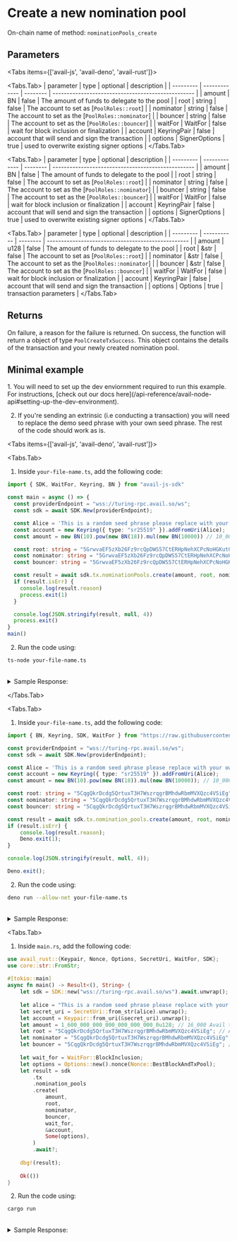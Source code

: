  
# Create a new nomination pool

On-chain name of method: `nominationPools_create`

## Parameters

<Tabs items={['avail-js', 'avail-deno', 'avail-rust']}>

<Tabs.Tab>
| parameter | type          | optional | description                                        |
| --------- | ------------- | -------- | -------------------------------------------------- |
| amount    | BN            | false    | The amount of funds to delegate to the pool        |
| root      | string        | false    | The account to set as [`PoolRoles::root`]          |
| nominator | string        | false    | The account to set as the [`PoolRoles::nominator`] |
| bouncer   | string        | false    | The account to set as the [`PoolRoles::bouncer`]   |
| waitFor   | WaitFor       | false    | wait for block inclusion or finalization           |
| account   | KeyringPair   | false    | account that will send and sign the transaction    |
| options   | SignerOptions | true     | used to overwrite existing signer options          |
</Tabs.Tab>

<Tabs.Tab>
| parameter | type          | optional | description                                        |
| --------- | ------------- | -------- | -------------------------------------------------- |
| amount    | BN            | false    | The amount of funds to delegate to the pool        |
| root      | string        | false    | The account to set as [`PoolRoles::root`]          |
| nominator | string        | false    | The account to set as the [`PoolRoles::nominator`] |
| bouncer   | string        | false    | The account to set as the [`PoolRoles::bouncer`]   |
| waitFor   | WaitFor       | false    | wait for block inclusion or finalization           |
| account   | KeyringPair   | false    | account that will send and sign the transaction    |
| options   | SignerOptions | true     | used to overwrite existing signer options          |
</Tabs.Tab>

<Tabs.Tab>
| parameter | type        | optional | description                                        |
| --------- | ----------- | -------- | -------------------------------------------------- |
| amount    | u128        | false    | The amount of funds to delegate to the pool        |
| root      | &str        | false    | The account to set as [`PoolRoles::root`]          |
| nominator | &str        | false    | The account to set as the [`PoolRoles::nominator`] |
| bouncer   | &str        | false    | The account to set as the [`PoolRoles::bouncer`]   |
| waitFor   | WaitFor     | false    | wait for block inclusion or finalization           |
| account   | KeyringPair | false    | account that will send and sign the transaction    |
| options   | Options     | true     | transaction parameters                             |
</Tabs.Tab>

</Tabs>

## Returns

On failure, a reason for the failure is returned. On success, the function will return a object of type `PoolCreateTxSuccess`.
This object contains the details of the transaction and your newly created nomination pool.

## Minimal example

<Callout type="info">
1. You will need to set up the dev enviornment required to run this example. 
For instructions, [check out our docs here](/api-reference/avail-node-api#setting-up-the-dev-environment).

2. If you're sending an extrinsic (i.e conducting a transaction) you will need to replace the demo seed phrase with your own seed phrase.
The rest of the code should work as is.
</Callout>

<Tabs items={['avail-js', 'avail-deno', 'avail-rust']}>

<Tabs.Tab>

1. Inside `your-file-name.ts`, add the following code:

```typescript filename="avail-js"
import { SDK, WaitFor, Keyring, BN } from "avail-js-sdk"

const main = async () => {
  const providerEndpoint = "wss://turing-rpc.avail.so/ws";
  const sdk = await SDK.New(providerEndpoint);

  const Alice = 'This is a random seed phrase please replace with your own';
  const account = new Keyring({ type: "sr25519" }).addFromUri(Alice);
  const amount = new BN(10).pow(new BN(18)).mul(new BN(10000)) // 10_000 Avail

  const root: string = "5GrwvaEF5zXb26Fz9rcQpDWS57CtERHpNehXCPcNoHGKutQY" // Alice
  const nominator: string = "5GrwvaEF5zXb26Fz9rcQpDWS57CtERHpNehXCPcNoHGKutQY" // Alice
  const bouncer: string = "5GrwvaEF5zXb26Fz9rcQpDWS57CtERHpNehXCPcNoHGKutQY" // Alice

  const result = await sdk.tx.nominationPools.create(amount, root, nominator, bouncer, WaitFor.BlockInclusion, account)
  if (result.isErr) {
    console.log(result.reason)
    process.exit(1)
  }

  console.log(JSON.stringify(result, null, 4))
  process.exit()
}
main()
```

2. Run the code using:

```bash
ts-node your-file-name.ts
```

<br/>

<details className="border p-3 rounded-md bg-[#EFF6FF] border-[#] hover:!bg-[#EFF6FF]">
<summary>Sample Response:</summary>
```js
{
    "isErr": false,
	"event": {
        "depositor": "5GrwvaEF5zXb26Fz9rcQpDWS57CtERHpNehXCPcNoHGKutQY",
        "poolId": "1"
    },
    "event2": {
        "member": "5GrwvaEF5zXb26Fz9rcQpDWS57CtERHpNehXCPcNoHGKutQY",
        "poolId": "1",
        "bonded": "10000",
        "joined": "true"
    },
    "event": {
        "key": "0x4d79417765736f6d654b6579",
        "owner": "5GrwvaEF5zXb26Fz9rcQpDWS57CtERHpNehXCPcNoHGKutQY",
        "id": "10"
    },
    "events": [...],
    "txHash": "0x5ae9edbd2a2da96eeffc14cf9050d711082890fa6bfb8749ad2c4947565f3bd2",
    "txIndex": 1,
    "blockHash": "0x152338c1b0696d12664cf3d4c159af3d54beca151ba1ea8b00989a66dc8050b0",
    "blockNumber": 1
}
```
</details>

</Tabs.Tab>

<Tabs.Tab>

1. Inside `your-file-name.ts`, add the following code:

```typescript filename="avail-deno"
import { BN, Keyring, SDK, WaitFor } from "https://raw.githubusercontent.com/availproject/avail/main/avail-deno/src/sdk.ts";

const providerEndpoint = "wss://turing-rpc.avail.so/ws";
const sdk = await SDK.New(providerEndpoint);

const Alice = 'This is a random seed phrase please replace with your own';
const account = new Keyring({ type: "sr25519" }).addFromUri(Alice);
const amount = new BN(10).pow(new BN(18)).mul(new BN(10000)); // 10_000 Avail

const root: string = "5CqgQkrDcdg5QrtuxT3H7WszrqgrBMhdwRbmMVXQzc4VSiEg"; // Alice
const nominator: string = "5CqgQkrDcdg5QrtuxT3H7WszrqgrBMhdwRbmMVXQzc4VSiEg"; // Alice
const bouncer: string = "5CqgQkrDcdg5QrtuxT3H7WszrqgrBMhdwRbmMVXQzc4VSiEg"; // Alice

const result = await sdk.tx.nomination_pools.create(amount, root, nominator, bouncer, WaitFor.BlockInclusion, account);
if (result.isErr) {
	console.log(result.reason);
	Deno.exit(1);
}

console.log(JSON.stringify(result, null, 4));

Deno.exit();
```

2. Run the code using:

```bash
deno run --allow-net your-file-name.ts
```

<br/>
<details className="border p-3 rounded-md bg-[#EFF6FF] border-[#] hover:!bg-[#EFF6FF]">
<summary>Sample Response:</summary>
```js
{
    "isErr": false,
	"event": {
        "depositor": "5GrwvaEF5zXb26Fz9rcQpDWS57CtERHpNehXCPcNoHGKutQY",
        "poolId": "1"
    },
    "event2": {
        "member": "5GrwvaEF5zXb26Fz9rcQpDWS57CtERHpNehXCPcNoHGKutQY",
        "poolId": "1",
        "bonded": "10000",
        "joined": "true"
    },
    "event": {
        "key": "0x4d79417765736f6d654b6579",
        "owner": "5GrwvaEF5zXb26Fz9rcQpDWS57CtERHpNehXCPcNoHGKutQY",
        "id": "10"
    },
    "events": [...],
    "txHash": "0x5ae9edbd2a2da96eeffc14cf9050d711082890fa6bfb8749ad2c4947565f3bd2",
    "txIndex": 1,
    "blockHash": "0x152338c1b0696d12664cf3d4c159af3d54beca151ba1ea8b00989a66dc8050b0",
    "blockNumber": 1
}
```
</details>
</Tabs.Tab>

<Tabs.Tab>

1. Inside `main.rs`, add the following code:

```rust filename="avail-rust" filename="avail-rust"
use avail_rust::{Keypair, Nonce, Options, SecretUri, WaitFor, SDK};
use core::str::FromStr;
 
#[tokio::main]
async fn main() -> Result<(), String> {
	let sdk = SDK::new("wss://turing-rpc.avail.so/ws").await.unwrap();
 
    let alice = "This is a random seed phrase please replace with your own";
	let secret_uri = SecretUri::from_str(alice).unwrap();
	let account = Keypair::from_uri(&secret_uri).unwrap();
	let amount = 1_600_000_000_000_000_000_000_0u128; // 16_000 Avail tokens
	let root = "5CqgQkrDcdg5QrtuxT3H7WszrqgrBMhdwRbmMVXQzc4VSiEg"; // Alice
	let nominator = "5CqgQkrDcdg5QrtuxT3H7WszrqgrBMhdwRbmMVXQzc4VSiEg"; // Alice
	let bouncer = "5CqgQkrDcdg5QrtuxT3H7WszrqgrBMhdwRbmMVXQzc4VSiEg"; // Alice
 
	let wait_for = WaitFor::BlockInclusion;
	let options = Options::new().nonce(Nonce::BestBlockAndTxPool);
	let result = sdk
		.tx
		.nomination_pools
		.create(
			amount,
			root,
			nominator,
			bouncer,
			wait_for,
			&account,
			Some(options),
		)
		.await?;
 
	dbg!(result);
 
	Ok(())
}
```

2. Run the code using:

```bash
cargo run
```

<br/>
<details className="border p-3 rounded-md bg-[#EFF6FF] border-[#] hover:!bg-[#EFF6FF]">
<summary>Sample Response:</summary>
```rust filename="avail-rust"
PoolCreateTxSuccess {
    event: Created {
        depositor: AccountId32(...),
        pool_id: 1,
    },
    event2: Bonded {
        member: AccountId32(...),
        pool_id: 1,
        bonded: 1000000000000000000000000,
        joined: true,
    },
    events: ExtrinsicEvents {
        ext_hash: 0xd68cd496c042b1de9484c03160dcaea0b66d939a7293d457b721e908542ce4dd,
        idx: 1,
        events: Events {
            event_bytes: [...],
            start_idx: 1,
            num_events: 19,
        },
    },
    tx_hash: 0xd68cd496c042b1de9484c03160dcaea0b66d939a7293d457b721e908542ce4dd,
    tx_index: 1,
    block_hash: 0x21119a080adf597abb22db237f8824a0dbd823feb6a809e2f2d9bb7872377e9d,
    block_number: 1,
}
```
</details>
</Tabs.Tab>

</Tabs>
